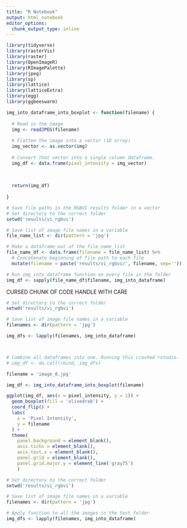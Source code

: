 ```yaml
---
title: "R Notebook"
output: html_notebook
editor_options: 
  chunk_output_type: inline
---
```




```r
library(tidyverse)
library(rasterVis)
library(raster)
library(OpenImageR)
library(RImagePalette)
library(jpeg)
library(sp)
library(lattice)
library(latticeExtra)
library(egg)
library(ggbeeswarm)
```


```r
img_into_dataframe_into_boxplot <- function(filename) {
  
  # Read in the image
  img <- readJPEG(filename)
  
  # Flatten the image into a vector (1D array)
  img_vector <- as.vector(img)
  
  # Convert that vector into a single column dataframe.
  img_df <- data.frame(pixel_intensity = img_vector)
  
  
  
  return(img_df)
  
}
```


```r
# Save file paths in the RGBVI results folder in a vector
# Set directory to the correct folder
setwd('results/vi_rgbvi')

# Save list of image file names in a variable
file_name_list <- dir(pattern = 'jpg')

# Make a dataframe out of the file_name_list
file_name_df <- data.frame(filename = file_name_list) %>% 
  # Concatenate beginning of file path to each file 
  mutate(filename = paste('results/vi_rgbvi/', filename, sep=''))

# Run img_into_dataframe function on every file in the folder
img_df <- sapply(file_name_df$filename, img_into_dataframe)
```

CURSED CHUNK OF CODE HANDLE WITH CARE
```r
# Set directory to the correct folder
setwd('results/vi_rgbvi')

# Save list of image file names in a variable
filenames <- dir(pattern = 'jpg')

img_dfs <- lapply(filenames, img_into_dataframe)



# Combine all dataframes into one. Running this crashed rstudio. 
# img_df <- do.call(rbind, img_dfs)

```


```r

filename = 'image_0.jpg'

img_df <- img_into_dataframe_into_boxplot(filename)

ggplot(img_df, aes(x = pixel_intensity, y = 1)) +
  geom_boxplot(fill = 'olivedrab') +
  coord_flip() +
  labs(
    x = 'Pixel Intensity',
    y = filename
  ) +
  theme(
    panel.background = element_blank(),
    axis.ticks = element_blank(),
    axis.text.x = element_blank(),
    panel.grid = element_blank(),
    panel.grid.major.y = element_line('gray75')
    )


```

```r

# Set directory to the correct folder
setwd('results/vi_rgbvi')

# Save list of image file names in a variable
filenames <- dir(pattern = 'jpg')

# Apply function to all the images in the test folder
img_dfs <- lapply(filenames, img_into_dataframe)



```


